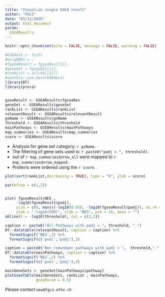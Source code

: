 ```yaml
---
title: "Visualize single GSEA result"
author: "FGCZ"
date: "03/12/2020"
output: html_document
param:
  GSEAResults
---
```


```r

knitr::opts_chunk$set(echo = FALSE, message = FALSE, warning = FALSE)
```


```r
#GSEAex1 <- list(
#msigDBGS = ,
#fgseaResult = fgseaRes[[1]],
#geneSet = fgseaGS[[1]],
#rankList = allrnk[[1]])
#usethis::use_data(GSEAex1)
library(DT)
library(prora)


gseaResult <- GSEAResults$fgseaRes
geneSet <- GSEAResults$geneSet
rankList <- GSEAResults$rankList
relevantResult <- GSEAResults$relevantResult
gsName <- GSEAResults$gsName
threshold <- GSEAResults$threshold
mainPathways <- GSEAResults$mainPathways
map_summaries <- GSEAResults$map_summaries
score <- GSEAResults$score
```

- Analysis for gene set category: `r gsName`.
- The filtering of gene sets used is: `r paste0("padj < ", threshold)`.
- out of `r map_summaries$nrow_all` were mapped to `r map_summaries$nrow_mapped`.
- Proteins were ordered using the `r score`.


```r
plot(sort(rankList,decreasing = TRUE), type = "h", ylab = score)

```


```r
par(mfrow = c(1,2))


plot( fgseaResult$NES ,
     -log10(fgseaResult$padj),
     ylim = c(0, max(c(-log10(0.05), -log10(fgseaResult$padj)), na.rm = TRUE)),
     ylab = "-log10(FDR)", xlab = "NES", pch = 16, main = "")
abline(h = -log10(threshold), col = c(2,3))
```



```r
caption <- paste0("All Pathways with padj < ", threshold, ".")
DT::datatable(relevantResult, caption = caption) %>% 
  formatSignif('NES',2) %>%
  formatSignif(c('pval','padj'),2)

```


```r
caption = paste0("Non redundant pathways with padj < ",  threshold,".")
DT::datatable(mainPathways, caption = caption) %>%
  formatSignif('NES',2) %>%
  formatSignif(c('pval','padj'),2)


```


```r

mainGeneSets <- geneSet[mainPathways$pathway]
plotGseaTable(mainGeneSets, rankList , mainPathways,
              gseaParam = 0.5)

```

Please contact `wew@fgcz.ethz.ch`
